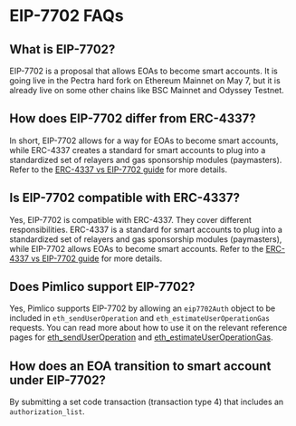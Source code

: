 # EIP-7702 FAQs

## What is EIP-7702? 

EIP-7702 is a proposal that allows EOAs to become smart accounts. It is going live in the Pectra hard fork on Ethereum Mainnet on May 7, but it is already live on some other chains like BSC Mainnet and Odyssey Testnet.

## How does EIP-7702 differ from ERC-4337? 

In short, EIP-7702 allows for a way for EOAs to become smart accounts, while ERC-4337 creates a standard for smart accounts to plug into a standardized set of relayers and gas sponsorship modules (paymasters). Refer to the [ERC-4337 vs EIP-7702 guide](/guides/eip7702/erc4337-vs-eip7702) for more details.

## Is EIP-7702 compatible with ERC-4337?

Yes, EIP-7702 is compatible with ERC-4337. They cover different responsibilities. ERC-4337 is a standard for smart accounts to plug into a standardized set of relayers and gas sponsorship modules (paymasters), while EIP-7702 allows EOAs to become smart accounts. Refer to the [ERC-4337 vs EIP-7702 guide](/guides/eip7702/erc4337-vs-eip7702) for more details.

## Does Pimlico support EIP-7702?

Yes, Pimlico supports EIP-7702 by allowing an `eip7702Auth` object to be included in `eth_sendUserOperation` and `eth_estimateUserOperationGas` requests. You can read more about how to use it on the relevant reference pages for [eth_sendUserOperation](/references/bundler/endpoints/eth_sendUserOperation) and [eth_estimateUserOperationGas](/references/bundler/endpoints/eth_estimateUserOperationGas).

## How does an EOA transition to smart account under EIP-7702? 

By submitting a set code transaction (transaction type 4) that includes an `authorization_list`.